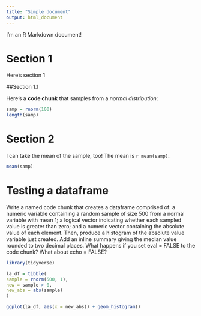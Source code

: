 ```yaml
---
title: "Simple document"
output: html_document
---
```


I'm an R Markdown document! 

# Section 1

Here's section 1

##Section 1.1

Here's a **code chunk** that samples from 
a _normal distribution_:

```r
samp = rnorm(100)
length(samp)
```

# Section 2

I can take the mean of the sample, too!
The mean is `r mean(samp)`.

```r
mean(samp)
```

# Testing a dataframe 


Write a named code chunk that creates a dataframe comprised of: a numeric variable containing a random sample of size 500 from a normal variable with mean 1; a logical vector indicating whether each sampled value is greater than zero; and a numeric vector containing the absolute value of each element. Then, produce a histogram of the absolute value variable just created. Add an inline summary giving the median value rounded to two decimal places. What happens if you set eval = FALSE to the code chunk? What about echo = FALSE?
```r
library(tidyverse)

la_df = tibble(
sample = rnorm(500, 1),
new = sample > 0,
new_abs = abs(sample)
)

ggplot(la_df, aes(x = new_abs)) + geom_histogram()
```

